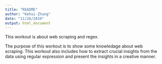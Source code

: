 ```yaml
---
title: "README"
author: "Kehui-Zhang"
date: "11/26/2019"
output: html_document
---
```

This workout is about web scraping and regex.

The purpose of this workout is to show some knowledage about web scraping.  This workout also includes how to extract crucial insights from the data using regular expression and present the insights in a creative manner.

